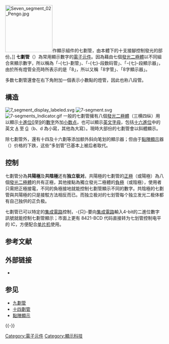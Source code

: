 {{noteTA
|T=zh-hans:七段数码管;zh-hant:七劃管;zh-tw:七段顯示器;
|1=zh-hans:七段数码管;zh-hant:七劃管;zh-tw:七段顯示器;
}}
{{expert|time=2016-01-31T14:34:20+00:00}}
{{Unreferenced|time=2016-01-31T14:35:36+00:00}}
[[File:Seven_segment_02_Pengo.jpg|150px]]作顯示組件的七劃管，由本體下的十支接腳控制發光的部份。]]
'''七劃管'''（{{lang-en|Seven-segment display}}）為常用顯示數字的[[電子元件|電子元件]]。因為藉由七個[[發光二極體|發光二極體]]以不同組合來顯示數字，所以稱為「-{七}-劃管」、「-{七}-段数码管」、「-{七}-段顯示器」，由於所有燈管全亮時所表示的是「8」，所以又稱「8字管」、「8字顯示器」。

多数七劃管還會在右下角附加一個表示小數點的燈管，因此也称八段管。

== 構造 ==
[[File:7_segment_display_labeled.svg|thumb]]
[[File:7-segment.svg|thumb]]
[[File:7-segments_Indicator.gif|thumb]]
一般的七劃管擁有八個[[發光二極體|發光二極體]]（三横四纵）用以顯示[[十進位|十進位]][[0|0]]至[[9|9]]的[[數字|數字]]外加[[小数点|小数点]]，也可以顯示[[英文字母|英文字母]]，包括[[十六進位|十六進位]]中的英文 [[A|A]] 至 [[G|G]]（b、d 為小寫，其他為大寫）。現時大部份的七劃管會以斜體顯示。

除七劃管外，還有十四及十六劃等添加额外斜向笔划的顯示器；但由于[[點陣顯示|點陣顯示]]器（{{lang-en|Dot-matrix}}）价格的下跌，这些“多划管”已基本上被后者取代。

== 控制 ==

七劃管分為'''共陽極'''及'''共陰極'''还有'''独立极对'''。共陽極的七劃管的[[正極|正極]]（或陽極）為八個[[發光二極體|發光二極體]]的共有正極，其他接點為獨立發光二極體的[[負極|負極]]（或陰極），使用者只需把正極接電，不同的負極接地就能控制七劃管顯示不同的數字。共陰極的七劃管與共陽極的只是接駁方法相反而已。而独立极对的七划管每个独立发光二极体都有自己独供的正负极。

七劃管已可以特定的[[集成電路|集成電路]]控制，-{只}-要向[[集成電路|集成電路]]輸入4-bit的二進位數字訊號就能控制七劃管顯示；市面上更有 8421-BCD 代码直接转为七划管控制电平的 IC，方便配合[[单片机|单片机]]使用。

== 参考文献 ==
{{Reflist}}

== 外部链接 ==
* {{Commons-inline|Seven segment display}}

== 参见 ==
{{電子學}}
* [[九劃管|九劃管]]
* [[十四劃管|十四劃管]]
* [[點陣顯示|點陣顯示]]

{{-}}
{{显示科技}}

[[Category:電子元件|Category:電子元件]]
[[Category:顯示科技|Category:顯示科技]]